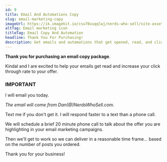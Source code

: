 ```yaml
---
id: 9
title: Email And Automations Copy
slug: email-marketing-copy
imageUrl: https://ik.imagekit.io/csu76xuqqlwj/nerds-who-sell/site-assets/email-copy-card_StPIG87k6.png?ik-sdk-version=javascript-1.4.3
altTag: Email marketing icon
titleTag: Email Copy And Automation
headline: Thank You For Purchasing!
description: Get emails and automations that get opened, read, and clicked so <strong>you get more sales</strong>.
---
```



**Thank you for purchasing an email copy package**.

Kindal and I are excited to help your emails get read and increase your click through rate to your offer.

### IMPORTANT

I will email you today.

_The email will come from Dan(@)NerdsWhoSell.com._

Text me if you don't get it. I will respond faster to a text than a phone call.

We will schedule a brief 20 minute phone call to talk about the offer you are highlighting in your email marketing campaigns.

Then we'll get to work so we can deliver in a reasonable time frame... based on the number of posts you ordered.

Thank you for your business!
